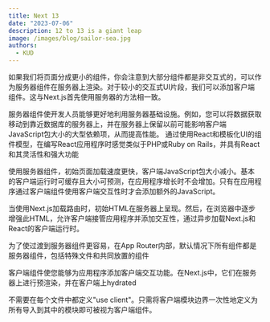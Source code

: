 ```yaml
---
title: Next 13
date: "2023-07-06"
description: 12 to 13 is a giant leap
image: /images/blog/sailor-sea.jpg
authors:
  - KUD
---
```


如果我们将页面分成更小的组件，你会注意到大部分组件都是非交互式的，可以作为服务器组件在服务器上渲染。对于较小的交互式UI片段，我们可以添加客户端组件。这与Next.js首先使用服务器的方法相一致。

服务器组件使开发人员能够更好地利用服务器基础设施。例如，您可以将数据获取移动到靠近数据库的服务器上，并在服务器上保留以前可能影响客户端JavaScript包大小的大型依赖项，从而提高性能。 通过使用React和模板化UI的组件模型，在编写React应用程序时感觉类似于PHP或Ruby on Rails，并具有React和其灵活性和强大功能

使用服务器组件，初始页面加载速度更快，客户端JavaScript包大小减小。基本的客户端运行时可缓存且大小可预测，在应用程序增长时不会增加。只有在应用程序通过客户端组件使用客户端交互性时才会添加额外的JavaScript。

当使用Next.js加载路由时，初始HTML在服务器上呈现。然后，在浏览器中逐步增强此HTML，允许客户端接管应用程序并添加交互性，通过异步加载Next.js和React的客户端运行时。

为了使过渡到服务器组件更容易，在App Router内部，默认情况下所有组件都是服务器组件，包括特殊文件和共同放置的组件

客户端组件使您能够为应用程序添加客户端交互功能。在Next.js中，它们在服务器上进行预渲染，并在客户端上hydrated

不需要在每个文件中都定义"use client"。只需将客户端模块边界一次性地定义为所有导入到其中的模块即可被视为客户端组件。

